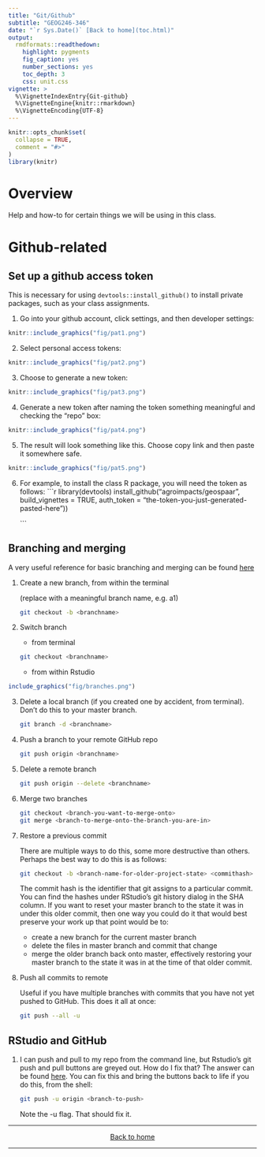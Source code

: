 ```yaml
---
title: "Git/Github"
subtitle: "GEOG246-346"
date: "`r Sys.Date()` [Back to home](toc.html)"
output:
  rmdformats::readthedown:
    highlight: pygments
    fig_caption: yes
    number_sections: yes
    toc_depth: 3
    css: unit.css
vignette: >
  %\VignetteIndexEntry{Git-github}
  %\VignetteEngine{knitr::rmarkdown}
  %\VignetteEncoding{UTF-8}
---
```


```r
knitr::opts_chunk$set(
  collapse = TRUE,
  comment = "#>"
)
library(knitr)
```

# Overview{#overview}
Help and how-to for certain things we will be using in this class.

# Github-related{#github-related}
## Set up a github access token{#set-up-a-github-access-token}

This is necessary for using `devtools::install_github()` to install private packages, such as your class assignments.

1. Go into your github account, click settings, and then developer settings:
```r
knitr::include_graphics("fig/pat1.png")
```

2. Select personal access tokens:
```r
knitr::include_graphics("fig/pat2.png")
```

3. Choose to generate a new token:
```r
knitr::include_graphics("fig/pat3.png")
```

4. Generate a new token after naming the token something meaningful and checking the "repo" box:

```r
knitr::include_graphics("fig/pat4.png")
```

5. The result will look something like this. Choose copy link and then paste it somewhere safe. 
```r
knitr::include_graphics("fig/pat5.png")
```

6. For example, to install the class R package, you will need the token as follows: 
    ```r
    library(devtools)
    install_github("agroimpacts/geospaar", build_vignettes = TRUE, 
                   auth_token = "the-token-you-just-generated-pasted-here"))

    ```

## Branching and merging{#branching-and-merging}

A very useful reference for basic branching and merging can be found [here](https://git-scm.com/book/en/v2/Git-Branching-Basic-Branching-and-Merging)

1. Create a new branch, from within the terminal

    (replace <branchname> with a meaningful branch name, e.g. a1)
    
    ```bash
    git checkout -b <branchname>
    ```

2. Switch branch

    - from terminal
    
    ```bash
    git checkout <branchname>
    ```

    - from within Rstudio
    
```r
include_graphics("fig/branches.png") 
```


3. Delete a local branch (if you created one by accident, from terminal). Don't do this to your master branch. 

    ```bash
    git branch -d <branchname>
    ```


4. Push a branch to your remote GitHub repo

    ```bash
    git push origin <branchname>
    ```

5. Delete a remote branch

    ```bash
    git push origin --delete <branchname>
    ```

6. Merge two branches

    ```bash
    git checkout <branch-you-want-to-merge-onto>
    git merge <branch-to-merge-onto-the-branch-you-are-in>
    ```

7. Restore a previous commit


    There are multiple ways to do this, some more destructive than others. Perhaps the best way to do this is as follows: 

    ```bash
    git checkout -b <branch-name-for-older-project-state> <commithash>
    ```


    The commit hash is the identifier that git assigns to a particular commit. You can find the hashes under RStudio's git history dialog in the SHA column. If you want to reset your master branch to the state it was in under this older commit, then one way you could do it that would best preserve your work up that point would be to: 
    
    - create a new branch for the current master branch
    - delete the files in master branch and commit that change
    - merge the older branch back onto master, effectively restoring your master branch to the state it was in at the time of that older commit.

8. Push all commits to remote


    Useful if you have multiple branches with commits that you have not yet pushed to GitHub. This does it all at once: 

    ```bash
    git push --all -u 
    ```

## RStudio and GitHub

1. I can push and pull to my repo from the command line, but Rstudio's git push and pull buttons are greyed out. How do I fix that? The answer can be found [here](https://landeco2point0.wordpress.com/2014/07/22/things-i-forget-pushpull-greyed-out-in-rstudio/). You can fix this and bring the buttons back to life if you do this, from the shell:

    ```bash
    git push -u origin <branch-to-push>
    ```
    
    Note the -u flag. That should fix it. 
    
***
<center>
[Back to home](toc.html)
</center>
***
